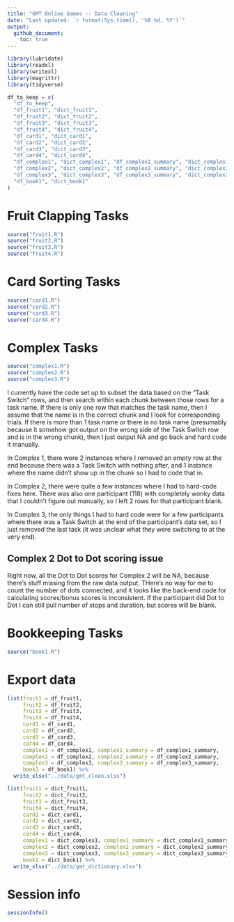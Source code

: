 ```yaml
---
title: "GMT Online Games -- Data Cleaning"
date: "Last updated: `r format(Sys.time(), '%B %d, %Y')`"
output: 
  github_document:
    toc: true
---
```


```r
library(lubridate)
library(readxl)
library(writexl)
library(magrittr)
library(tidyverse)
```

```r
df_to_keep = c(
  "df_to_keep",
  "df_fruit1", "dict_fruit1",
  "df_fruit2", "dict_fruit2",
  "df_fruit3", "dict_fruit3",
  "df_fruit4", "dict_fruit4",
  "df_card1", "dict_card1",
  "df_card2", "dict_card2",
  "df_card3", "dict_card3",
  "df_card4", "dict_card4",
  "df_complex1", "dict_complex1", "df_complex1_summary", "dict_complex1_summary",
  "df_complex2", "dict_complex2", "df_complex2_summary", "dict_complex2_summary",
  "df_complex3", "dict_complex3", "df_complex3_summary", "dict_complex3_summary",
  "df_book1", "dict_book1"
)
```


<!-- ======================================================================= -->


# Fruit Clapping Tasks

```r
source("fruit1.R")
source("fruit2.R")
source("fruit3.R")
source("fruit4.R")
```


<!-- ======================================================================= -->


# Card Sorting Tasks

```r
source("card1.R")
source("card2.R")
source("card3.R")
source("card4.R")
```


<!-- ======================================================================= -->


# Complex Tasks

```r
source("complex1.R")
source("complex2.R")
source("complex3.R")
```

I currently have the code set up to subset the data based on the "Task Switch" rows, and then search within each chunk between those rows for a task name. If there is only one row that matches the task name, then I assume that the name is in the correct chunk and I look for corresponding trials. If there is more than 1 task name or there is no task name (presumably because it somehow got output on the wrong side of the Task Switch row and is in the wrong chunk), then I just output NA and go back and hard code it manually.

In Complex 1, there were 2 instances where I removed an empty row at the end because there was a Task Switch with nothing after, and 1 instance where the name didn't show up in the chunk so I had to code that in.

In Complex 2, there were quite a few instances where I had to hard-code fixes here. There was also one participant (118) with completely wonky data that I couldn't figure out manually, so I left 2 rows for that participant blank.

In Complex 3, the only things I had to hard code were for a few participants where there was a Task Switch at the end of the participant's data set, so I just removed the last task (it was unclear what they were switching to at the very end). 

## Complex 2 Dot to Dot scoring issue

Right now, all the Dot to Dot scores for Complex 2 will be NA, because there's stuff missing from the raw data output. THere's no way for me to count the number of dots connected, and it looks like the back-end code for calculating scores/bonus scores is inconsistent. If the participant did Dot to Dot I can still pull number of stops and duration, but scores will be blank.


<!-- ======================================================================= -->


# Bookkeeping Tasks

```r
source("book1.R")
```


<!-- ======================================================================= -->


# Export data

```r
list(fruit1 = df_fruit1,
     fruit2 = df_fruit2,
     fruit3 = df_fruit3,
     fruit4 = df_fruit4,
     card1 = df_card1,
     card2 = df_card2,
     card3 = df_card3,
     card4 = df_card4,
     complex1 = df_complex1, complex1_summary = df_complex1_summary,
     complex2 = df_complex2, complex2_summary = df_complex2_summary,
     complex3 = df_complex3, complex3_summary = df_complex3_summary,
     book1 = df_book1) %>%
  write_xlsx("../data/gmt_clean.xlsx")
```

```r
list(fruit1 = dict_fruit1,
     fruit2 = dict_fruit2,
     fruit3 = dict_fruit3,
     fruit4 = dict_fruit4,
     card1 = dict_card1,
     card2 = dict_card2,
     card3 = dict_card3,
     card4 = dict_card4,
     complex1 = dict_complex1, complex1_summary = dict_complex1_summary,
     complex2 = dict_complex2, complex2_summary = dict_complex2_summary,
     complex3 = dict_complex3, complex3_summary = dict_complex3_summary,
     book1 = dict_book1) %>%
  write_xlsx("../data/gmt_dictionary.xlsx")
```


<!-- ======================================================================= -->


# Session info

```r
sessionInfo()
```